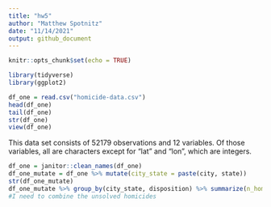 ```yaml
---
title: "hw5"
author: "Matthew Spotnitz"
date: "11/14/2021"
output: github_document
---
```


```r
knitr::opts_chunk$set(echo = TRUE)
```

```r
library(tidyverse)
library(ggplot2)
```

```r
df_one = read.csv("homicide-data.csv")
head(df_one)
tail(df_one)
str(df_one)
view(df_one)
```
This data set consists of 52179 observations and 12 variables.  Of those variables, all are characters except for "lat" and "lon", which are integers.

```r
df_one = janitor::clean_names(df_one)
df_one_mutate = df_one %>% mutate(city_state = paste(city, state))
str(df_one_mutate)
df_one_mutate %>% group_by(city_state, disposition) %>% summarize(n_homicide = n())
#I need to combine the unsolved homicides
```
